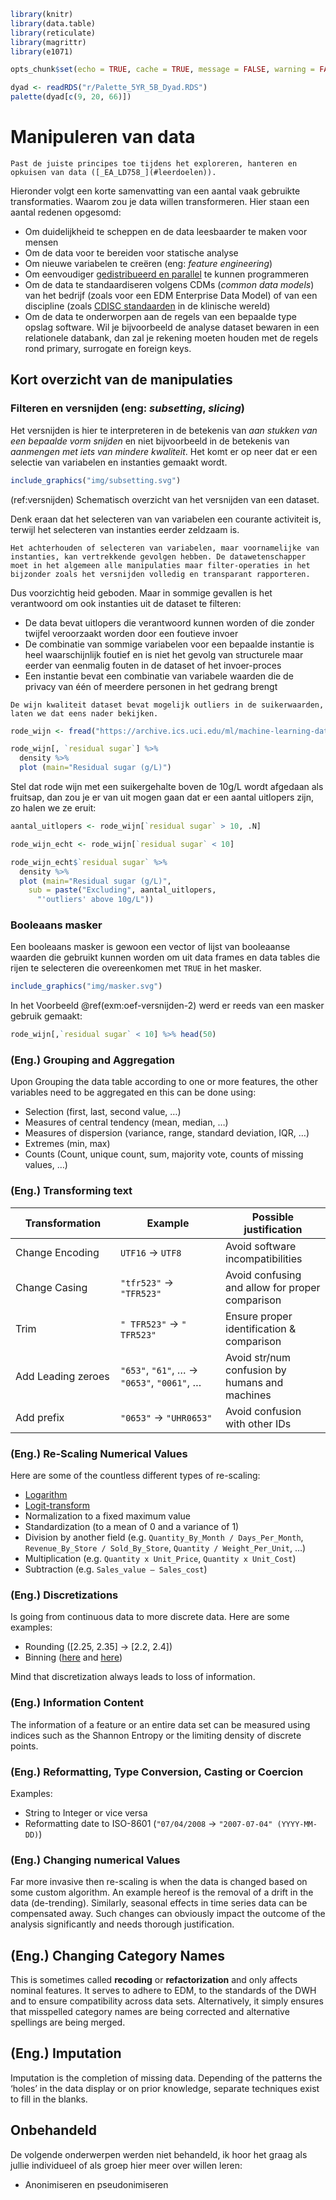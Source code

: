 ```{r include=FALSE}
library(knitr)
library(data.table)
library(reticulate)
library(magrittr)
library(e1071)

opts_chunk$set(echo = TRUE, cache = TRUE, message = FALSE, warning = FALSE)

dyad <- readRDS("r/Palette_5YR_5B_Dyad.RDS")
palette(dyad[c(9, 20, 66)])
```

# Manipuleren van data

```{lemma data-exploratie-2}
Past de juiste principes toe tijdens het exploreren, hanteren en opkuisen van data ([_EA_LD758_](#leerdoelen)).
```

Hieronder volgt een korte samenvatting van een aantal vaak gebruikte transformaties. Waarom zou je data willen transformeren. Hier staan een aantal redenen opgesomd:

- Om duidelijkheid te scheppen en de data leesbaarder te maken voor mensen
- Om de data voor te bereiden voor statische analyse
- Om nieuwe variabelen te creëren (eng: _feature engineering_)
- Om eenvoudiger [gedistribueerd en parallel](https://nl.wikipedia.org/wiki/Gedistribueerd_programmeren) te kunnen programmeren
- Om de data te standaardiseren volgens CDMs (_common data models_) van het bedrijf (zoals voor een EDM Enterprise Data Model) of van een discipline (zoals [CDISC standaarden](https://www.cdisc.org/standards) in de klinische wereld)
- Om de data te onderworpen aan de regels van een bepaalde type opslag software. Wil je bijvoorbeeld de analyse dataset bewaren in een relationele databank, dan zal je rekening moeten houden met de regels rond primary, surrogate en foreign keys.

## Kort overzicht van de manipulaties

### Filteren en versnijden (eng: _subsetting_, _slicing_)

Het versnijden is hier te interpreteren in de betekenis van _aan stukken van een bepaalde vorm snijden_ en niet bijvoorbeeld in de betekenis van _aanmengen met iets van mindere kwaliteit_. Het komt er op neer dat er een selectie van variabelen en instanties gemaakt wordt.

```{r versnijden, fig.cap="(ref:versnijden)", echo=FALSE}
include_graphics("img/subsetting.svg")
```

(ref:versnijden) Schematisch overzicht van het versnijden van een dataset.

Denk eraan dat het selecteren van van variabelen een courante activiteit is, terwijl het selecteren van instanties eerder zeldzaam is.

```{definition outliers}
Het achterhouden of selecteren van variabelen, maar voornamelijke van instanties, kan vertrekkende gevolgen hebben. De datawetenschapper moet in het algemeen alle manipulaties maar filter-operaties in het bijzonder zoals het versnijden volledig en transparant rapporteren.
```

Dus voorzichtig heid geboden. Maar in sommige gevallen is het verantwoord om ook instanties uit de dataset te filteren:

- De data bevat uitlopers die verantwoord kunnen worden of die zonder twijfel veroorzaakt worden door een foutieve invoer
- De combinatie van sommige variabelen voor een bepaalde instantie is heel waarschijnlijk foutief en is niet het gevolg van structurele maar eerder van eenmalig fouten in de dataset of het invoer-proces
- Een instantie bevat een combinatie van variabele waarden die de privacy van één of meerdere personen in het gedrang brengt

```{example vb-versnijden, name="Versnijden van data"}
De wijn kwaliteit dataset bevat mogelijk outliers in de suikerwaarden, laten we dat eens nader bekijken.
```

```{r oef-versnijden-1}
rode_wijn <- fread("https://archive.ics.uci.edu/ml/machine-learning-databases/wine-quality/winequality-red.csv")

rode_wijn[, `residual sugar`] %>%
  density %>%
  plot (main="Residual sugar (g/L)")
```

Stel dat rode wijn met een suikergehalte boven de 10g/L wordt afgedaan als fruitsap, dan zou je er van uit mogen gaan dat er een aantal uitlopers zijn, zo halen we ze eruit:

```{r oef-versnijden-2}
aantal_uitlopers <- rode_wijn[`residual sugar` > 10, .N]

rode_wijn_echt <- rode_wijn[`residual sugar` < 10]

rode_wijn_echt$`residual sugar` %>%
  density %>%
  plot (main="Residual sugar (g/L)",
    sub = paste("Excluding", aantal_uitlopers,
      "'outliers' above 10g/L"))
```

### Booleaans masker

Een booleaans masker is gewoon een vector of lijst van booleaanse waarden die gebruikt kunnen worden om uit data frames en data tables die rijen te selecteren die overeenkomen met `TRUE` in het masker. 

```{r masker, echo=FALSE}
include_graphics("img/masker.svg")
```

In het Voorbeeld \@ref(exm:oef-versnijden-2) werd er reeds van een masker gebruik gemaakt:

```{r masker-vb}
rode_wijn[,`residual sugar` < 10] %>% head(50)
```

### (Eng.) Grouping and Aggregation

Upon Grouping the data table according to one or more features, the other variables need to be aggregated en this can be done using:

- Selection (first, last, second value, &hellip;)
- Measures of central tendency (mean, median, &hellip;)
- Measures of dispersion (variance, range, standard deviation, IQR, &hellip;)
- Extremes (min, max)
- Counts (Count, unique count, sum, majority vote, counts of missing values, &hellip;)

### (Eng.) Transforming text

|Transformation|Example|Possible justification|
|-|-|-|
|Change Encoding|`UTF16` &rarr; `UTF8`|Avoid software incompatibilities|
|Change Casing|`"tfr523"` &rarr; `"TFR523"`|Avoid confusing and allow for proper comparison|
|Trim|`" TFR523"` &rarr; `" TFR523"`|Ensure proper identification & comparison|
|Add Leading zeroes|`"653"`, `"61"`, &hellip; &rarr; `"0653"`, `"0061"`, &hellip;|Avoid str/num confusion by humans and machines|
|Add prefix|`"0653"` &rarr; `"UHR0653"`|Avoid confusion with other IDs|

### (Eng.) Re-Scaling Numerical Values

Here are some of the countless different types of re-scaling:

- [Logarithm](https://www.medcalc.org/manual/_help/images/logtransformation.png)
- [Logit-transform](https://miro.medium.com/max/1244/1*vEiAxU_mVmFIOvf-xzTolw.png)
- Normalization to a fixed maximum value
- Standardization (to a mean of 0 and a variance of 1)
- Division by another field (e.g. `Quantity_By_Month / Days_Per_Month`, `Revenue_By_Store / Sold_By_Store`, `Quantity / Weight_Per_Unit`, &hellip;)
- Multiplication (e.g. `Quantity x Unit_Price`, `Quantity x Unit_Cost`)
- Subtraction (e.g. `Sales_value – Sales_cost`)

### (Eng.) Discretizations

Is going from continuous data to more discrete data. Here are some examples:

- Rounding ([2.25, 2.35] &rarr; [2.2, 2.4])
- Binning ([here](https://docs.tibco.com/pub/sfire-bauthor/7.5.0/doc/html/en-US/GUID-DE9E9072-F026-4E05-BB89-6AB803917351-display.png) and [here](https://blogs.sas.com/content/iml/files/2013/07/bin2d2.png))

Mind that discretization always leads to loss of information.

### (Eng.) Information Content

The information of a feature or an entire data set can be measured using indices such as the Shannon Entropy or the limiting density of discrete points.

### (Eng.) Reformatting, Type Conversion, Casting or Coercion

Examples:

- String to Integer or vice versa
- Reformatting date to ISO-8601 (`"07/04/2008` &rarr; `"2007-07-04" (YYYY-MM-DD)`)

### (Eng.) Changing numerical Values 

Far more invasive then re-scaling is when the data is changed based on some custom algorithm. An example hereof is the removal of a drift in the data (de-trending). Similarly, seasonal effects in time series data can be compensated away. Such changes can obviously impact the outcome of the analysis significantly and needs thorough justification.

## (Eng.) Changing Category Names

This is sometimes called **recoding** or **refactorization** and only affects nominal features. It serves to adhere to EDM, to the standards of the DWH and to ensure compatibility across data sets. Alternatively, it simply ensures that misspelled category names are being corrected and alternative spellings are being merged.

## (Eng.) Imputation

Imputation is the completion of missing data. Depending of the patterns the 'holes' in the data display or on prior knowledge, separate techniques exist to fill in the blanks.

## Onbehandeld

De volgende onderwerpen werden niet behandeld, ik hoor het graag als jullie individueel of als groep hier meer over willen leren:

- Anonimiseren en pseudonimiseren